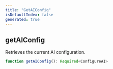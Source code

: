 ```yaml
---
title: "GetAIConfig"
isDefaultIndex: false
generated: true
---
```



<!-- This file was generated from the CommandKit source. Do not modify. Instead, re-run the "docgen" script -->


## getAIConfig

<GenerationInfo sourceFile="packages/ai/src/configure.ts" sourceLine="194" packageName="@commandkit/ai" />

Retrieves the current AI configuration.

```ts title="Signature"
function getAIConfig(): Required<ConfigureAI>
```
